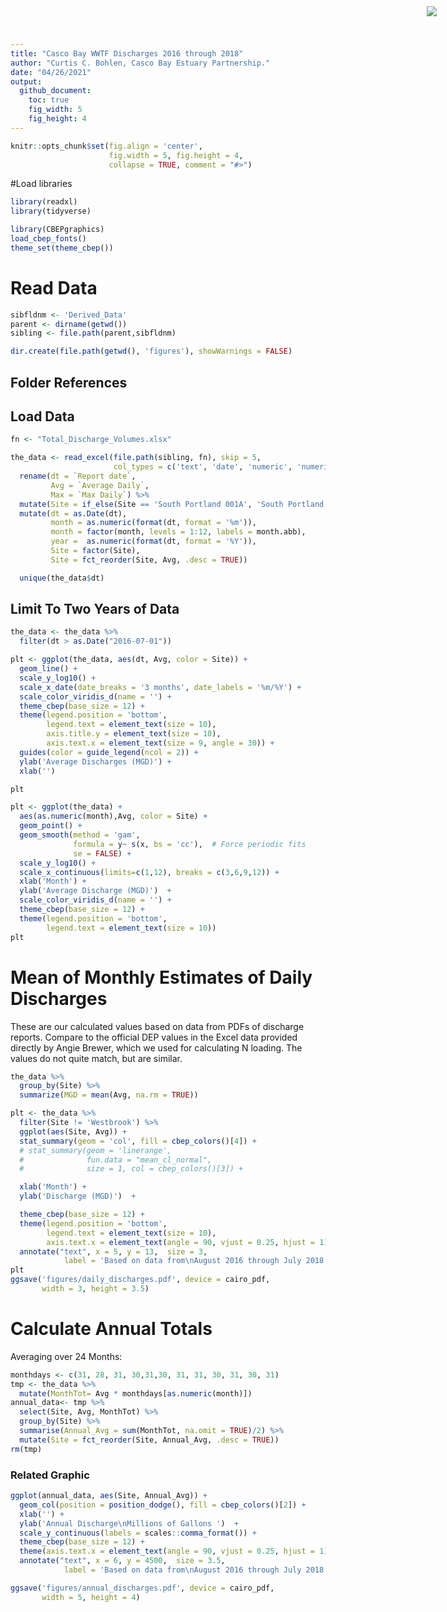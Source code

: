 ```yaml
---
title: "Casco Bay WWTF Discharges 2016 through 2018"
author: "Curtis C. Bohlen, Casco Bay Estuary Partnership."
date: "04/26/2021"
output:
  github_document:
    toc: true
    fig_width: 5
    fig_height: 4
---
```


<img
    src="https://www.cascobayestuary.org/wp-content/uploads/2014/04/logo_sm.jpg"
    style="position:absolute;top:10px;right:50px;" />

```r
knitr::opts_chunk$set(fig.align = 'center',
                      fig.width = 5, fig.height = 4,
                      collapse = TRUE, comment = "#>")
```

#Load libraries
```r
library(readxl)
library(tidyverse)

library(CBEPgraphics)
load_cbep_fonts()
theme_set(theme_cbep())
```

# Read Data
```r
sibfldnm <- 'Derived_Data'
parent <- dirname(getwd())
sibling <- file.path(parent,sibfldnm)

dir.create(file.path(getwd(), 'figures'), showWarnings = FALSE)
```

## Folder References
## Load Data
```r
fn <- "Total_Discharge_Volumes.xlsx"

the_data <- read_excel(file.path(sibling, fn), skip = 5,
                       col_types = c('text', 'date', 'numeric', 'numeric')) %>%
  rename(dt = `Report date`,
         Avg = `Average Daily`, 
         Max = `Max Daily`) %>%
  mutate(Site = if_else(Site == 'South Portland 001A', 'South Portland', Site)) %>%
  mutate(dt = as.Date(dt),
         month = as.numeric(format(dt, format = '%m')),
         month = factor(month, levels = 1:12, labels = month.abb),
         year =  as.numeric(format(dt, format = '%Y')),
         Site = factor(Site),
         Site = fct_reorder(Site, Avg, .desc = TRUE))
```

```r
  unique(the_data$dt)
```

## Limit To Two Years of Data
```r
the_data <- the_data %>%
  filter(dt > as.Date("2016-07-01"))
```

```r
plt <- ggplot(the_data, aes(dt, Avg, color = Site)) + 
  geom_line() + 
  scale_y_log10() +
  scale_x_date(date_breaks = '3 months', date_labels = '%m/%Y') +
  scale_color_viridis_d(name = '') +
  theme_cbep(base_size = 12) +
  theme(legend.position = 'bottom', 
        legend.text = element_text(size = 10),
        axis.title.y = element_text(size = 10),
        axis.text.x = element_text(size = 9, angle = 30)) +
  guides(color = guide_legend(ncol = 2)) +
  ylab('Average Discharges (MGD)') +
  xlab('')

plt
```

```r
plt <- ggplot(the_data) + 
  aes(as.numeric(month),Avg, color = Site) + 
  geom_point() + 
  geom_smooth(method = 'gam', 
              formula = y~ s(x, bs = 'cc'),  # Force periodic fits
              se = FALSE) + 
  scale_y_log10() + 
  scale_x_continuous(limits=c(1,12), breaks = c(3,6,9,12)) +
  xlab('Month') + 
  ylab('Average Discharge (MGD)')  +
  scale_color_viridis_d(name = '') +
  theme_cbep(base_size = 12) +
  theme(legend.position = 'bottom', 
        legend.text = element_text(size = 10))
plt
```

# Mean of Monthly Estimates of Daily Discharges
These are our calculated values based on data from PDFs of discharge reports.
Compare to the official DEP values in the Excel data provided directly by Angie
Brewer, which we used for calculating N loading. The values do not quite match,
but are similar.
```r
the_data %>%
  group_by(Site) %>%
  summarize(MGD = mean(Avg, na.rm = TRUE))
```

```r
plt <- the_data %>%
  filter(Site != 'Westbrook') %>%
  ggplot(aes(Site, Avg)) + 
  stat_summary(geom = 'col', fill = cbep_colors()[4]) +
  # stat_summary(geom = 'linerange',
  #              fun.data = "mean_cl_normal",
  #              size = 1, col = cbep_colors()[3]) + 

  xlab('Month') + 
  ylab('Discharge (MGD)')  +

  theme_cbep(base_size = 12) +
  theme(legend.position = 'bottom', 
        legend.text = element_text(size = 10),
        axis.text.x = element_text(angle = 90, vjust = 0.25, hjust = 1)) +
  annotate("text", x = 5, y = 13,  size = 3,
            label = 'Based on data from\nAugust 2016 through July 2018')
plt
ggsave('figures/daily_discharges.pdf', device = cairo_pdf, 
       width = 3, height = 3.5)
```


# Calculate Annual Totals
Averaging over 24 Months:
```r
monthdays <- c(31, 28, 31, 30,31,30, 31, 31, 30, 31, 30, 31)
tmp <- the_data %>% 
  mutate(MonthTot= Avg * monthdays[as.numeric(month)])
annual_data<- tmp %>% 
  select(Site, Avg, MonthTot) %>% 
  group_by(Site) %>% 
  summarise(Annual_Avg = sum(MonthTot, na.omit = TRUE)/2) %>%
  mutate(Site = fct_reorder(Site, Annual_Avg, .desc = TRUE))
rm(tmp)
```

### Related Graphic
```r
ggplot(annual_data, aes(Site, Annual_Avg)) +
  geom_col(position = position_dodge(), fill = cbep_colors()[2]) +
  xlab('') + 
  ylab('Annual Discharge\nMillions of Gallons ')  +
  scale_y_continuous(labels = scales::comma_format()) +
  theme_cbep(base_size = 12) +
  theme(axis.text.x = element_text(angle = 90, vjust = 0.25, hjust = 1)) +
  annotate("text", x = 6, y = 4500,  size = 3.5,
            label = 'Based on data from\nAugust 2016 through July 2018')

ggsave('figures/annual_discharges.pdf', device = cairo_pdf, 
       width = 5, height = 4)
```



